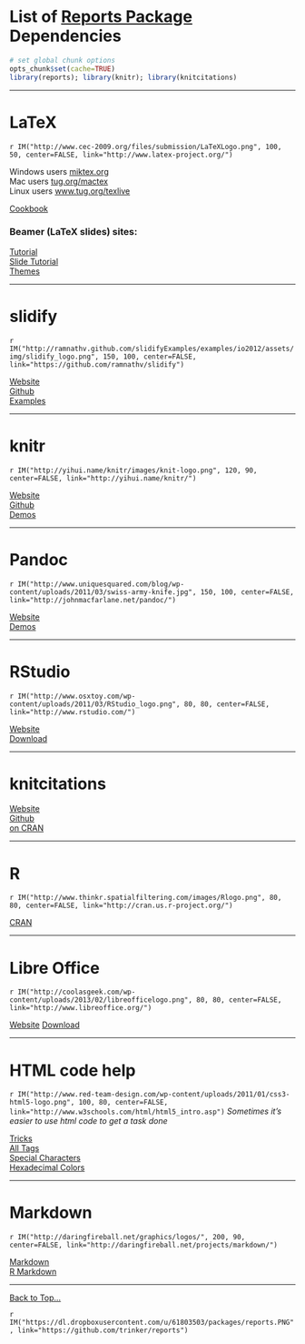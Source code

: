 # List of [Reports Package](https://github.com/trinker/reports) Dependencies

```r
# set global chunk options
opts_chunk$set(cache=TRUE)
library(reports); library(knitr); library(knitcitations)
```
<hr>
# LaTeX
`r IM("http://www.cec-2009.org/files/submission/LaTeXLogo.png", 100, 50, center=FALSE, link="http://www.latex-project.org/")`

Windows users [miktex.org](http://miktex.org/)     
Mac users [tug.org/mactex](http://tug.org/mactex/)     
Linux users [www.tug.org/texlive](http://www.tug.org/texlive/) 

[Cookbook](http://www.personal.ceu.hu/tex/cookbook.html)

### Beamer (LaTeX slides) sites:    
[Tutorial](http://www.math.umbc.edu/~rouben/beamer/)     
[Slide Tutorial](http://www.uncg.edu/cmp/reu/presentations/Charles%20Batts%20-%20Beamer%20Tutorial.pdf)       
[Themes](http://deic.uab.es/~iblanes/beamer_gallery/)    
<hr>
# slidify 
`r IM("http://ramnathv.github.com/slidifyExamples/examples/io2012/assets/img/slidify_logo.png", 150, 100, center=FALSE, link="https://github.com/ramnathv/slidify")`

[Website](http://ramnathv.github.io/slidify/)     
[Github](https://github.com/ramnathv/slidify)     
[Examples](https://github.com/ramnathv/slidifyexamples)    
<hr>
# knitr 
`r IM("http://yihui.name/knitr/images/knit-logo.png", 120, 90, center=FALSE, link="http://yihui.name/knitr/")`

[Website](http://yihui.name/knitr/)     
[Github](https://github.com/yihui/knitr)     
[Demos](http://yihui.name/knitr/demos)    
<hr>
# Pandoc
`r IM("http://www.uniquesquared.com/blog/wp-content/uploads/2011/03/swiss-army-knife.jpg", 150, 100, center=FALSE, link="http://johnmacfarlane.net/pandoc/")`

[Website](http://johnmacfarlane.net/pandoc/)       
[Demos](http://johnmacfarlane.net/pandoc/demos.html) 
<hr>
# RStudio
`r IM("http://www.osxtoy.com/wp-content/uploads/2011/03/RStudio_logo.png", 80, 80, center=FALSE, link="http://www.rstudio.com/")`

[Website](http://www.rstudio.com/)       
[Download](http://www.rstudio.com/ide/download/) 
<hr>
# knitcitations

[Website](http://carlboettiger.info/2012/05/30/knitcitations.html)     
[Github](https://github.com/cboettig/knitcitations)     
[on CRAN](http://cran.r-project.org/web/packages/knitcitations/)  
<hr>
# R
`r IM("http://www.thinkr.spatialfiltering.com/images/Rlogo.png", 80, 80, center=FALSE, link="http://cran.us.r-project.org/")`
   
[CRAN](http://cran.us.r-project.org/)  
<hr>
# Libre Office
`r IM("http://coolasgeek.com/wp-content/uploads/2013/02/libreofficelogo.png", 80, 80, center=FALSE, link="http://www.libreoffice.org/")`
   
[Website](http://www.libreoffice.org/) 
[Download](http://www.libreoffice.org/download)
<hr>
# HTML code help
`r IM("http://www.red-team-design.com/wp-content/uploads/2011/01/css3-html5-logo.png", 100, 80, center=FALSE, link="http://www.w3schools.com/html/html5_intro.asp")`
*Sometimes it's easier to use html code to get a task done*    

[Tricks](http://wuhzzles.deviantart.com/journal/HTML-Text-Codes-Tips-and-Tricks-for-dA-214210259)    
[All Tags](http://www.w3schools.com/tags/tag_phrase_elements.asp)       
[Special Characters](http://www.utexas.edu/learn/html/spchar.html)    
[Hexadecimal Colors](http://www.pagetutor.com/common/bgcolors1536.html)    
<hr>
# Markdown
`r IM("http://daringfireball.net/graphics/logos/", 200, 90, center=FALSE, link="http://daringfireball.net/projects/markdown/")`
  

[Markdown](http://daringfireball.net/projects/markdown/)     
[R Markdown](http://www.rstudio.com/ide/docs/authoring/using_markdown)     

<hr>
<p class="rightJustified"><a href="#"> Back to Top… </a></p>  
`r IM("https://dl.dropboxusercontent.com/u/61803503/packages/reports.PNG", link="https://github.com/trinker/reports")`

